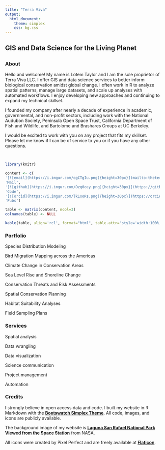 ```yaml
---
title: "Terra Viva"
output:
  html_document:
    theme: simplex
    css: bg.css
---
```


## GIS and Data Science for the Living Planet

## {.tabset .tabset-fade .tabset-pills}

### About

Hello and welcome! My name is Lotem Taylor and I am the sole proprietor of Terra Viva LLC. I offer GIS and data science services to better inform biological conservation amidst global change. I often work in R to analyze spatial patterns, manage large datasets, and scale up analyses with automated workflows. I enjoy developing new approaches and continuing to expand my technical skillset.

I founded my company after nearly a decade of experience in academic, governmental, and non-profit sectors, including work with the National Audubon Society, Peninsula Open Space Trust, California Department of Fish and Wildlife, and Bartolome and Brashares Groups at UC Berkeley.

I would be excited to work with you on any project that fits my skillset. Please let me know if I can be of service to you or if you have any other questions.

<br>

```r

library(knitr)

content <- c(
'[![email](https://i.imgur.com/ogCTgIu.png){height=30px}](mailto:theterraviva@gmail.com)',
'Mail',
'[![github](https://i.imgur.com/Ozq0cey.png){height=30px}](https://github.com/TheTerraViva/)',
'Code',
'[![orcid](https://i.imgur.com/lk1xoRs.png){height=30px}](https://orcid.org/0000-0002-4881-6928)',
'Pubs')

table <- matrix(content, ncol=3)
colnames(table) <- NULL

kable(table, align='rcl', format="html", table.attr="style='width:100%;'")

```

### Portfolio

Species Distribution Modeling

Bird Migration Mapping across the Americas

Climate Change in Conservation Areas

Sea Level Rise and Shoreline Change

Conservation Threats and Risk Assessments

Spatial Conservation Planning

Habitat Suitability Analyses

Field Sampling Plans

### Services

Spatial analysis

Data wrangling

Data visualization

Science communication

Project management

Automation

### Credits

I strongly believe in open access data and code. I built my website in R Markdown with the **[Bootswatch Simplex Theme](https://bootswatch.com/simplex/)**. All code, images, and icons are publicly available.

The background image of my website is **[Laguna San Rafael National Park Viewed from the Space Station](https://www.nasa.gov/image-feature/laguna-san-rafael-national-park-viewed-from-the-space-station)** from NASA.

All icons were created by Pixel Perfect and are freely available at **[Flaticon](https://www.flaticon.com/authors/pixel-perfect)**.

